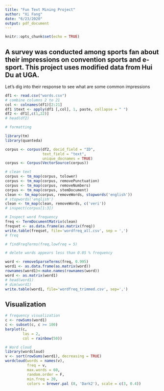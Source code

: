 ```yaml
---
title: "Fun Text Mining Project"
author: "Xi Fang"
date: "6/23/2020"
output: pdf_document
---
```


```r
knitr::opts_chunk$set(echo = TRUE)
```

## A survey was conducted among sports fan about their impressions on convention sports and e-sport. This project uses modified data from Hui Du at UGA.

Let's dig into their response to see what are some common impressions 
```r
df1 <- read.csv("words.csv")
# combine columns 2 to 21 
col <- colnames(df1)[2:21]
df1 $text <- apply(df1 [,col], 1, paste, collapse = " ")
df2 <- df1[,c(1,22)]
# head(df2)

# formatting

library(tm)
library(quanteda)

corpus <- corpus(df2, docid_field = "ID",
                 text_field = "text",
                 unique_docnames = TRUE)
corpus <- Corpus(VectorSource(corpus))

# clean text
corpus <- tm_map(corpus, tolower)
corpus <- tm_map(corpus, removePunctuation)
corpus <- tm_map(corpus, removeNumbers)
corpus <- tm_map(corpus, stemDocument)
clean <- tm_map(corpus, removeWords, stopwords('english'))
# stopwords('english')
clean <- tm_map(clean, removeWords, c('veri'))
# inspect(corpus[1:3])

# Inspect word frequency 
freq <- TermDocumentMatrix(clean)
freqset <- as.data.frame(as.matrix(freq))
write.table(freqset, file='wordfreq_all.csv', sep = ',')
# freq

# findFreqTerms(freq,lowfreq = 5)

# delete words appears less than 0.05 % frequency

word <- removeSparseTerms(freq, 0.995)
word1 <- as.data.frame(as.matrix(word))
rownames(word1)<-make.names(rownames(word))
word <- as.matrix(word1)
# head(word1)
# dim(word1)
write.table(word1, file='wordfreq_trimmed.csv', sep=',')

```

## Visualization
```r
# frequency visualization
c <- rowSums(word1)
c <- subset(c, c >= 100)
barplot(c,
        las = 2,
        col = rainbow(50))

# Word cloud
library(wordcloud)
v <- sort(rowSums(word1), decreasing = TRUE)
wordcloud(words = names(v),
          freq = v,
          max.words = 60,
          random.order = F,
          min.freq = 20,
          colors = brewer.pal (8, 'Dark2'), scale = c(3, 0.4))
```

